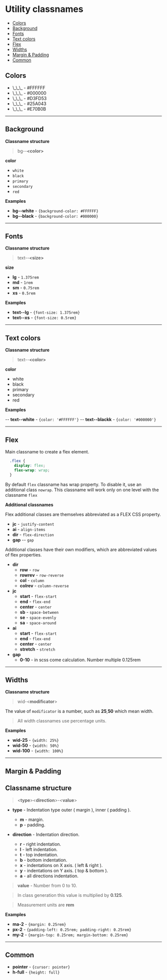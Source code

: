 
<Meta title="CSS utility classnames" />

# Utility classnames

- [Colors](#Colors)
- [Background](#Background)
- [Fonts](#Fonts)
- [Text colors](#TextColors)
- [Flex](#Flex)
- [Widths](#Widths)
- [Margin & Padding](#MarginPadding)
- [Common](#Common)

<h2 id="Colors">Colors</h2>

<ul>
    <li><span style={{border: '1px solid black'}} className="bg--white text--white">\_\_\_</span> - #FFFFFF</li>
    <li><span style={{border: '1px solid black'}} className="bg--black text--black">\_\_\_</span> - #000000</li>
    <li><span style={{border: '1px solid black'}} className="bg--primary text--primary">\_\_\_</span> - #D3FD53</li>
    <li><span style={{border: '1px solid black'}} className="bg--secondary text--secondary">\_\_\_</span> - #25A043</li>
    <li><span style={{border: '1px solid black'}} className="bg--red text--red">\_\_\_</span> - #E70B0B</li>
</ul>

---

<h2 id="Background">Background</h2>

**Classname structure**

> bg--**\<color\>**

**color**

- `white`
- `black`
- `primary`
- `secondary`
- `red`

**Examples**

- **bg--white** - `{background-color: #FFFFFF}`
- **bg--black** - `{background-color: #000000}`

---

<h2 id="Fonts">Fonts</h2>

**Classname structure**

> text--**\<size\>**

**size**

- **lg** - `1.375rem`
- **md** - `1rem`
- **sm** - `0.75rem`
- **xs** - `0.5rem`

**Examples**

- **text--lg** - `{font-size: 1.375rem}`
- **text--xs** - `{font-size: 0.5rem}`

---

<h2 id="TextColors">Text colors</h2>

**Classname structure**

> text--**\<color\>**

**color**

- white
- black
- primary
- secondary
- red

**Examples**

-- **text--white** - `{color: '#FFFFFF'}`
-- **text--blackk** - `{color: '#000000'}`

---

<h2 id="Flex">Flex</h2>

Main classname to create a flex element.

```SCSS
  .flex {
    display: flex;
    flex-wrap: wrap;
  }
```

By default `flex` classname has wrap property. To disable it, use an additional class `nowrap`. This classname will work only on one level with the classname `flex`

**Additional classnames**

Flex additional classes are themselves abbreviated as a FLEX CSS property.

- **jc** - `justify-content`
- **ai** - `align-items`
- **dir** - `flex-direction`
- **gap** -- `gap`

Additional classes have their own modifiers, which are abbreviated values ​​of flex properties.

- **dir**
    - **row** - `row`
    - **rowrev** - `row-reverse`
    - **col** - `column`
    - **colrev** - `column-reverse`
- **jc**
    - **start** - `flex-start`
    - **end** - `flex-end`
    - **center** - `center`
    - **sb** - `space-between`
    - **se** - `space-evenly`
    - **sa** - `space-around`
- **ai**
    - **start** - `flex-start`
    - **end** - `flex-end`
    - **center** - `center`
    - **stretch** - `stretch`
- **gap**
    - **0-10** - in scss come calculation. Number multiple 0.125rem

---

<h2 id="Widths">Widths</h2>

**Classname structure**

> wid-\<**modificator**\>

The value of `modificator` is a number, such as **25**,**50** which mean width.

> All width classnames use percentage units.

**Examples**

- **wid-25** - `{width: 25%}`
- **wid-50** - `{width: 50%}`
- **wid-100** - `{width: 100%}`

---

<h2 id="MarginPadding">Margin & Padding</h2>

## Classname structure 

> \<**type**\>\<**direction**\>-\<**value**\>

- **type** - Indentation type outer ( margin ), inner ( padding ).
  - **m** - margin.
  - **p** - padding.

- **direction** - Indentation direction.
  - **r** - right indentation.
  - **l** - left indentation.
  - **t** - top indentation.
  - **b** - bottom indentation.
  - **x** - indentations on X axis. ( left & right ).
  - **y** - indentations on Y axis. ( top & bottom ).
  - **a** - all directions indentation.

> **value** - Number from 0 to 10.

> In class generation this value is multiplied by **0.125**.

> Measurement units are **rem**

**Examples**

- **ma-2** - `{margin: 0.25rem}`
- **px-2** - `{padding-left: 0.25rem; padding-right: 0.25rem}`
- **my-2** - `{margin-top: 0.25rem; margin-bottom: 0.25rem}`

---

<h2 id="Common">Common</h2>

- **pointer** - `{cursor: pointer}`
- **h-full** - `{height: full}`